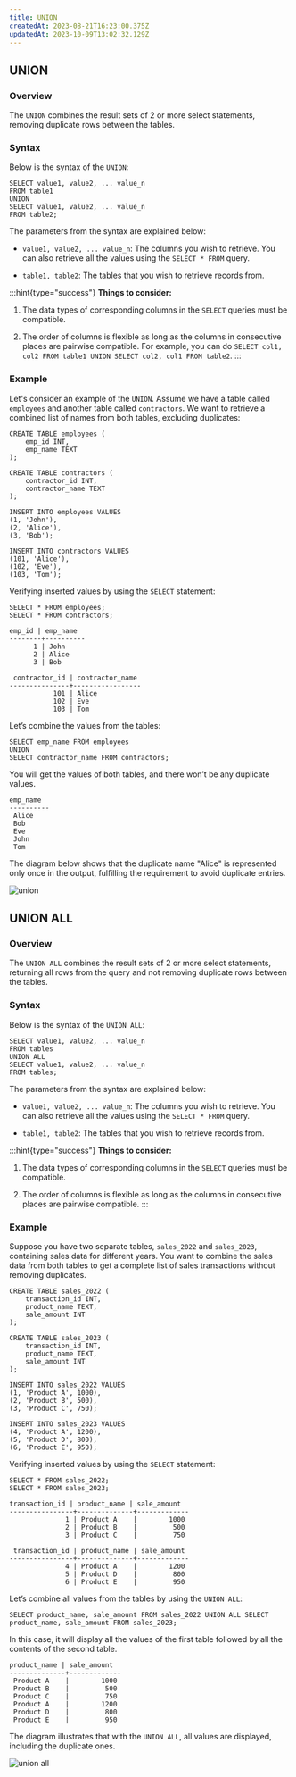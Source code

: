 ```yaml
---
title: UNION
createdAt: 2023-08-21T16:23:00.375Z
updatedAt: 2023-10-09T13:02:32.129Z
---
```


## UNION

### Overview

The `UNION` combines the result sets of 2 or more select statements, removing duplicate rows between the tables.

### Syntax

Below is the syntax of the `UNION`:

```pgsql
SELECT value1, value2, ... value_n
FROM table1
UNION
SELECT value1, value2, ... value_n
FROM table2;
```

The parameters from the syntax are explained below:

- `value1, value2, ... value_n`: The columns you wish to retrieve. You can also retrieve all the values using the `SELECT * FROM` query.

- `table1, table2`: The tables that you wish to retrieve records from.&#x20;

:::hint{type="success"}
**Things to consider:**

1.  The data types of corresponding columns in the `SELECT` queries must be compatible.

2.  The order of columns is flexible as long as the columns in consecutive places are pairwise compatible. For example, you can do `SELECT col1, col2 FROM table1 UNION SELECT col2, col1 FROM table2`.
    :::

### Example

Let's consider an example of the `UNION`. Assume we have a table called `employees` and another table called `contractors`. We want to retrieve a combined list of names from both tables, excluding duplicates:

```pgsql
CREATE TABLE employees (
    emp_id INT,
    emp_name TEXT
);

CREATE TABLE contractors (
    contractor_id INT,
    contractor_name TEXT
);

INSERT INTO employees VALUES
(1, 'John'),
(2, 'Alice'),
(3, 'Bob');

INSERT INTO contractors VALUES
(101, 'Alice'),
(102, 'Eve'),
(103, 'Tom');
```

Verifying inserted values by using the `SELECT` statement:

```pgsql
SELECT * FROM employees;
SELECT * FROM contractors;
```

```pgsql
emp_id | emp_name
--------+----------
      1 | John
      2 | Alice
      3 | Bob

 contractor_id | contractor_name
---------------+-----------------
           101 | Alice
           102 | Eve
           103 | Tom
```

Let’s combine the values from the tables:

```pgsql
SELECT emp_name FROM employees
UNION
SELECT contractor_name FROM contractors;
```

You will get the values of both tables, and there won’t be any duplicate values.

```pgsql
emp_name
----------
 Alice
 Bob
 Eve
 John
 Tom
```

The diagram below shows that the duplicate name "Alice" is represented only once in the output, fulfilling the requirement to avoid duplicate entries.

![union](../../../assets/union.png)

## UNION ALL

### Overview

The `UNION ALL` combines the result sets of 2 or more select statements, returning all rows from the query and not removing duplicate rows between the tables.

### Syntax

Below is the syntax of the `UNION ALL`:

```pgsql
SELECT value1, value2, ... value_n
FROM tables
UNION ALL
SELECT value1, value2, ... value_n
FROM tables;
```

The parameters from the syntax are explained below:

- `value1, value2, ... value_n`: The columns you wish to retrieve. You can also retrieve all the values using the `SELECT * FROM` query.

- `table1, table2`: The tables that you wish to retrieve records from.&#x20;

:::hint{type="success"}
**Things to consider:**

1.  The data types of corresponding columns in the `SELECT` queries must be compatible.

2.  The order of columns is flexible as long as the columns in consecutive places are pairwise compatible.&#x20;
    :::

### Example

Suppose you have two separate tables, `sales_2022` and `sales_2023`, containing sales data for different years. You want to combine the sales data from both tables to get a complete list of sales transactions without removing duplicates.

```pgsql
CREATE TABLE sales_2022 (
    transaction_id INT,
    product_name TEXT,
    sale_amount INT
);

CREATE TABLE sales_2023 (
    transaction_id INT,
    product_name TEXT,
    sale_amount INT
);

INSERT INTO sales_2022 VALUES
(1, 'Product A', 1000),
(2, 'Product B', 500),
(3, 'Product C', 750);

INSERT INTO sales_2023 VALUES
(4, 'Product A', 1200),
(5, 'Product D', 800),
(6, 'Product E', 950);
```

Verifying inserted values by using the `SELECT` statement:

```pgsql
SELECT * FROM sales_2022;
SELECT * FROM sales_2023;
```

```pgsql
transaction_id | product_name | sale_amount
----------------+--------------+-------------
              1 | Product A    |        1000
              2 | Product B    |         500
              3 | Product C    |         750

 transaction_id | product_name | sale_amount
----------------+--------------+-------------
              4 | Product A    |        1200
              5 | Product D    |         800
              6 | Product E    |         950
```

Let’s combine all values from the tables by using the `UNION ALL`:&#x20;

```pgsql
SELECT product_name, sale_amount FROM sales_2022 UNION ALL SELECT product_name, sale_amount FROM sales_2023;
```

In this case, it will display all the values of the first table followed by all the contents of the second table.

```pgsql
product_name | sale_amount
--------------+-------------
 Product A    |        1000
 Product B    |         500
 Product C    |         750
 Product A    |        1200
 Product D    |         800
 Product E    |         950
```

The diagram illustrates that with the `UNION ALL`, all values are displayed, including the duplicate ones.&#x20;

![union all](../../../assets/union-2.png)
